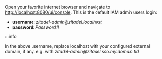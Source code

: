 Open your favorite internet browser and navigate to [http://localhost:8080/ui/console](http://localhost:8080/ui/console).
This is the default IAM admin users login:
- **username**: *zitadel-admin@<span></span>zitadel.localhost*
- **password**: *Password1!*

:::info

In the above username, replace localhost with your configured external domain, if any. e.g. with *zitadel-admin@<span></span>zitadel.sso.my.domain.tld*
